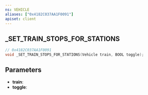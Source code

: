 ```yaml
---
ns: VEHICLE
aliases: ["0x4182C037AA1F0091"]
apiset: client
---
```

## _SET_TRAIN_STOPS_FOR_STATIONS

```c
// 0x4182C037AA1F0091
void _SET_TRAIN_STOPS_FOR_STATIONS(Vehicle train, BOOL toggle);
```


## Parameters
* **train**:
* **toggle**:
